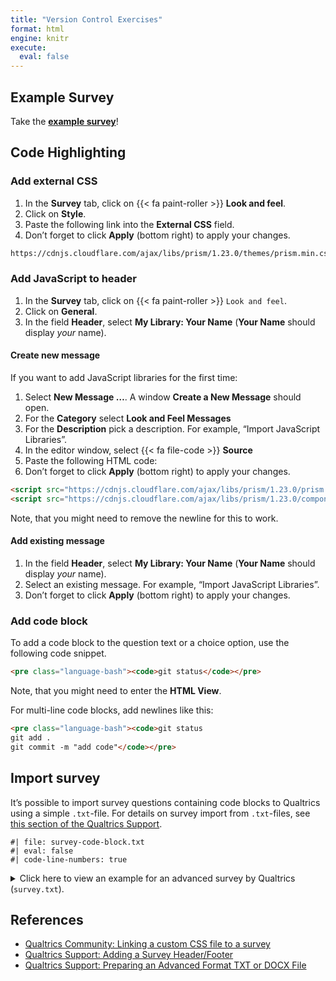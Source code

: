 ```yaml
---
title: "Version Control Exercises"
format: html
engine: knitr
execute: 
  eval: false
---
```


## Example Survey

Take the **[example survey](https://psyunihamburg.qualtrics.com/jfe/form/SV_2lOn7IT4pquTU10)**!

## Code Highlighting

### Add external CSS

1. In the **Survey** tab, click on {{< fa paint-roller >}} **Look and feel**.
1. Click on **Style**.
1. Paste the following link into the **External CSS** field.
1. Don't forget to click **Apply** (bottom right) to apply your changes.

```markdown
https://cdnjs.cloudflare.com/ajax/libs/prism/1.23.0/themes/prism.min.css
```

### Add JavaScript to header

1. In the **Survey** tab,  click on {{< fa paint-roller >}} `Look and feel`.
1. Click on **General**.
1. In the field **Header**, select **My Library: Your Name** (**Your Name** should display *your* name).

#### Create new message

If you want to add JavaScript libraries for the first time:

1. Select **New Message ...**.
A window **Create a New Message** should open.
1. For the **Category** select **Look and Feel Messages**
1. For the **Description** pick a description.
For example, "Import JavaScript Libraries".
1. In the editor window, select {{< fa file-code >}} **Source**
1. Paste the following HTML code:
1. Don't forget to click **Apply** (bottom right) to apply your changes.

```html
<script src="https://cdnjs.cloudflare.com/ajax/libs/prism/1.23.0/prism.min.js"></script>
<script src="https://cdnjs.cloudflare.com/ajax/libs/prism/1.23.0/components/prism-bash.min.js"></script>
```

Note, that you might need to remove the newline for this to work.

#### Add existing message

1. In the field **Header**, select **My Library: Your Name** (**Your Name** should display *your* name).
1. Select an existing message.
For example, "Import JavaScript Libraries".
1. Don't forget to click **Apply** (bottom right) to apply your changes.

### Add code block

To add a code block to the question text or a choice option, use the following code snippet.

```html
<pre class="language-bash"><code>git status</code></pre>
```

Note, that you might need to enter the **HTML View**.

For multi-line code blocks, add newlines like this:

```html
<pre class="language-bash"><code>git status
git add .
git commit -m "add code"</code></pre>
```

## Import survey

It's possible to import survey questions containing code blocks to Qualtrics using a simple `.txt`-file.
For details on survey import from `.txt`-files, see [this section of the Qualtrics Support](https://www.qualtrics.com/support/survey-platform/survey-module/survey-tools/import-and-export-surveys/#PreparingAnAdvancedFormatTXTFile).

```console
#| file: survey-code-block.txt
#| eval: false
#| code-line-numbers: true
```

<details>
<summary>Click here to view an example for an advanced survey by Qualtrics (`survey.txt`).</summary>
```console
#| file: survey.txt
#| eval: false
#| code-line-numbers: true
```
</details>

## References

- [Qualtrics Community: Linking a custom CSS file to a survey](https://community.qualtrics.com/custom-code-12/how-do-i-link-my-custom-css-file-in-the-file-library-to-a-survey-13491)
- [Qualtrics Support: Adding a Survey Header/Footer](https://www.qualtrics.com/support/survey-platform/survey-module/look-feel/general-look-feel-settings/#AddFooterHeader)
- [Qualtrics Support: Preparing an Advanced Format TXT or DOCX File](https://www.qualtrics.com/support/survey-platform/survey-module/survey-tools/import-and-export-surveys/#PreparingAnAdvancedFormatTXTFile)